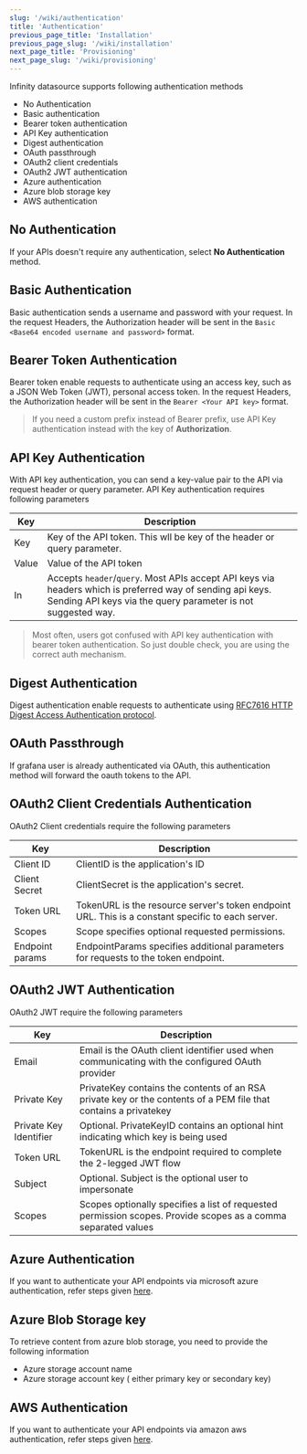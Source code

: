 ```yaml
---
slug: '/wiki/authentication'
title: 'Authentication'
previous_page_title: 'Installation'
previous_page_slug: '/wiki/installation'
next_page_title: 'Provisioning'
next_page_slug: '/wiki/provisioning'
---
```


Infinity datasource supports following authentication methods

- No Authentication
- Basic authentication
- Bearer token authentication
- API Key authentication
- Digest authentication
- OAuth passthrough
- OAuth2 client credentials
- OAuth2 JWT authentication
- Azure authentication
- Azure blob storage key
- AWS authentication

## No Authentication

If your APIs doesn't require any authentication, select **No Authentication** method.

## Basic Authentication

Basic authentication sends a username and password with your request. In the request Headers, the Authorization header will be sent in the `Basic <Base64 encoded username and password>` format.

## Bearer Token Authentication

Bearer token enable requests to authenticate using an access key, such as a JSON Web Token (JWT), personal access token. In the request Headers, the Authorization header will be sent in the `Bearer <Your API key>` format.

> If you need a custom prefix instead of Bearer prefix, use API Key authentication instead with the key of **Authorization**.

## API Key Authentication

With API key authentication, you can send a key-value pair to the API via request header or query parameter. API Key authentication requires following parameters

| Key   | Description                                                                                                                                                                |
| ----- | -------------------------------------------------------------------------------------------------------------------------------------------------------------------------- |
| Key   | Key of the API token. This wll be key of the header or query parameter.                                                                                                    |
| Value | Value of the API token                                                                                                                                                     |
| In    | Accepts `header`/`query`. Most APIs accept API keys via headers which is preferred way of sending api keys. Sending API keys via the query parameter is not suggested way. |

> Most often, users got confused with API key authentication with bearer token authentication. So just double check, you are using the correct auth mechanism.

## Digest Authentication

Digest authentication enable requests to authenticate using [RFC7616 HTTP Digest Access Authentication protocol](https://www.rfc-editor.org/rfc/rfc7616.txt).

## OAuth Passthrough

If grafana user is already authenticated via OAuth, this authentication method will forward the oauth tokens to the API.

## OAuth2 Client Credentials Authentication

OAuth2 Client credentials require the following parameters

| Key             | Description                                                                                       |
| --------------- | ------------------------------------------------------------------------------------------------- |
| Client ID       | ClientID is the application's ID                                                                  |
| Client Secret   | ClientSecret is the application's secret.                                                         |
| Token URL       | TokenURL is the resource server's token endpoint URL. This is a constant specific to each server. |
| Scopes          | Scope specifies optional requested permissions.                                                   |
| Endpoint params | EndpointParams specifies additional parameters for requests to the token endpoint.                |

## OAuth2 JWT Authentication

OAuth2 JWT require the following parameters

| Key                    | Description                                                                                                     |
| ---------------------- | --------------------------------------------------------------------------------------------------------------- |
| Email                  | Email is the OAuth client identifier used when communicating with the configured OAuth provider                 |
| Private Key            | PrivateKey contains the contents of an RSA private key or the contents of a PEM file that contains a privatekey |
| Private Key Identifier | Optional. PrivateKeyID contains an optional hint indicating which key is being used                             |
| Token URL              | TokenURL is the endpoint required to complete the 2-legged JWT flow                                             |
| Subject                | Optional. Subject is the optional user to impersonate                                                           |
| Scopes                 | Scopes optionally specifies a list of requested permission scopes. Provide scopes as a comma separated values   |

## Azure Authentication

If you want to authenticate your API endpoints via microsoft azure authentication, refer steps given [here](/wiki/azure-authentication).

## Azure Blob Storage key

To retrieve content from azure blob storage, you need to provide the following information

- Azure storage account name
- Azure storage account key ( either primary key or secondary key)

## AWS Authentication

If you want to authenticate your API endpoints via amazon aws authentication, refer steps given [here](/wiki/aws-authentication).
